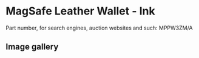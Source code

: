 # MagSafe Leather Wallet - Ink

Part number, for search engines, auction websites and such: MPPW3ZM/A

## Image gallery

<div style={{ width: "768px" }}>
  <GalleryComponent
    images={[
      {
        original: "/everysource/MPPW3",
        thumbnail: "/everypreview/MPPW3",
      },
      {
        original: "/everysource/MPPW3_AV1",
        thumbnail: "/everypreview/MPPW3_AV1",
      },
      {
        original: "/everysource/MPPW3_AV2",
        thumbnail: "/everypreview/MPPW3_AV2",
      },
      {
        original: "/everysource/MPPW3_AV3",
        thumbnail: "/everypreview/MPPW3_AV3",
      },
      {
        original: "/everysource/MPPW3_AV4",
        thumbnail: "/everypreview/MPPW3_AV4",
      }
    ]}
  />
</div>